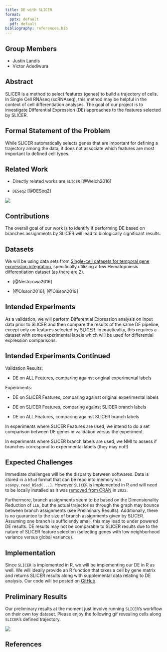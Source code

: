```yaml
---
title: DE with SLICER
format:
  pptx: default
  pdf: default
bibliography: references.bib
---
```


## Group Members

-   Justin Landis
-   Victor Adediwura

## Abstract

SLICER is a method to select features (genes) to build a trajectory of cells.
In Single Cell RNAseq (scRNAseq), this method may be helpful in the context of cell differentiation analyses.
The goal of our project is to investigate Differential Expression (DE) approaches to the features selected by SLICER.

## Formal Statement of the Problem

While SLICER automatically selects genes that are important for defining a trajectory among the data, it does not associate which features are most important to defined cell types.
<!-- Not sure if this is true -->

## Related Work

-   Directly related works are `SLICER` [@Welch2016]

-   `DESeq2` [@DESeq2]

![](slicer_workflow.png)

## Contributions

The overall goal of our work is to identify if performing DE based on branches assignments by SLICER will lead to biologically significant results.

## Datasets

We will be using data sets from [Single-cell datasets for temporal gene expression integration](https://zenodo.org/records/6587903), specifically utilizing a few Hematopoiesis differentiation dataset (as there are 2).

-   [@Nestorowa2016]

-   [@Olsson2016]; [@Olsson2019]

## Intended Experiments

As a validation, we will perform Differential Expression analysis on input data prior to SLICER and then compare the results of the same DE pipeline, except only on features selected by SLICER.
In practicality, this requires a dataset with some experimental labels which will be used for differential expression comparisons.

## Intended Experiments Continued

Validation Results:

-   DE on ALL Features, comparing against original experimental labels

Experiments:

-   DE on SLICER Features, comparing against original experimental labels

-   DE on SLICER Features, comparing against SLICER branch labels

-   DE on ALL Features, comparing against SLICER branch labels

In experiments where SLICER Features are used, we intend to do a set comparison between DE genes in validation versus the experiment.

In experiments where SLICER branch labels are used, we NMI to assess if branches correspond to experimental labels (they may not!)

## Expected Challenges

Immediate challenges will be the disparity between softwares.
Data is stored in a `h5ad` format that can be read into memory via `scanpy.read_h5ad(...)`.
However `SLICER` is implemented in R and will need to be locally installed as it was [removed from CRAN](https://cran.r-project.org/web/packages/SLICER/index.html) in `2022`.

Furthermore, branch assignments seem to be based on the Dimensionality Reduction of `LLE`, but the actual trajectories through the graph may bounce between branch assignments (see Preliminary Results).
Additionally, there is no guarantee to the size of branch assignments given by SLICER.
Assuming one branch is sufficiently small, this may lead to under powered DE results.
DE results may not be comparable to SLICER results due to the nature of SLICER feature selection (selecting genes with low neighborhood variance versus global variance).

## Implementation

Since `SLICER` is implemented in R, we will be implementing our DE in R as well.
We will ideally provide an R function that takes a cell by gene matrix and returns SLICER results along with supplemental data relating to DE analysis.
Our code will be posted on [GitHub](https://github.com/jtlandis/Comp683-Proj).

## Preliminary Results

Our preliminary results at the moment just involve running `SLICER`'s workflow on their own toy dataset.
Please enjoy the following gif revealing cells along `SLICER`'s defined trajectory.

![](./figs/SLICER_EXAMPLE.gif)

## References

::: {#refs}
:::

